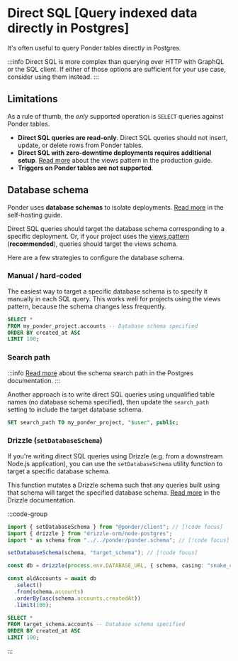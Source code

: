 # Direct SQL [Query indexed data directly in Postgres]

It's often useful to query Ponder tables directly in Postgres.

:::info
Direct SQL is more complex than querying over HTTP with GraphQL or the SQL client. If either of those options are sufficient for your use case, consider using them instead.
:::

## Limitations

As a rule of thumb, the _only_ supported operation is `SELECT` queries against Ponder tables.

- **Direct SQL queries are read-only**. Direct SQL queries should not insert, update, or delete rows from Ponder tables.
- **Direct SQL with zero-downtime deployments requires additional setup**. [Read more](/docs/production/self-hosting) about the views pattern in the production guide.
- **Triggers on Ponder tables are not supported**.

## Database schema

Ponder uses **database schemas** to isolate deployments. [Read more](/docs/production/self-hosting#database-schema) in the self-hosting guide.

Direct SQL queries should target the database schema corresponding to a specific deployment. Or, if your project uses the [views pattern](/docs/production/self-hosting#views-pattern) (**recommended**), queries should target the views schema.

Here are a few strategies to configure the database schema.

### Manual / hard-coded

The easiest way to target a specific database schema is to specify it manually in each SQL query. This works well for projects using the views pattern, because the schema changes less frequently.

```sql [Direct SQL query]
SELECT *
FROM my_ponder_project.accounts -- Database schema specified
ORDER BY created_at ASC
LIMIT 100;
```

### Search path

:::info
[Read more](https://www.postgresql.org/docs/current/ddl-schemas.html#DDL-SCHEMAS-PATH) about the schema search path in the Postgres documentation.
:::

Another approach is to write direct SQL queries using unqualified table names (no database schema specified), then update the `search_path` setting to include the target database schema.

```sql [Set search path]
SET search_path TO my_ponder_project, "$user", public;
```

### Drizzle (`setDatabaseSchema`)

If you're writing direct SQL queries using Drizzle (e.g. from a downstream Node.js application), you can use the `setDatabaseSchema` utility function to target a specific database schema.

This function mutates a Drizzle schema such that any queries built using that schema will target the specified database schema. [Read more](https://orm.drizzle.team/docs/schemas) in the Drizzle documentation.

:::code-group

```ts [Drizzle]
import { setDatabaseSchema } from "@ponder/client"; // [!code focus]
import { drizzle } from "drizzle-orm/node-postgres";
import * as schema from "../../ponder/ponder.schema"; // [!code focus]

setDatabaseSchema(schema, "target_schema"); // [!code focus]

const db = drizzle(process.env.DATABASE_URL, { schema, casing: "snake_case" });

const oldAccounts = await db
  .select()
  .from(schema.accounts)
  .orderBy(asc(schema.accounts.createdAt))
  .limit(100);

```

```sql [Generated SQL]
SELECT *
FROM target_schema.accounts -- Database schema specified
ORDER BY created_at ASC
LIMIT 100;
```

:::


